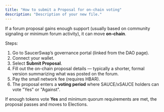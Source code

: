 ```yaml
---
title: "How to submit a Proposal for on-chain voting"
description: "Description of your new file."
---
```


If a forum proposal gains enough support (usually based on community signaling or minimum forum activity), it can move **on-chain**.

Steps:

1. Go to SaucerSwap’s governance portal (linked from the DAO page).
2. Connect your wallet.
3. Select **Submit Proposal**.
4. Fill out the on-chain proposal details — typically a shorter, formal version summarizing what was posted on the forum.
5. Pay the small network fee (requires HBAR).
6. The proposal enters a **voting period** where SAUCE/xSAUCE holders can vote "Yes" or "Against".

If enough tokens vote **Yes** and minimum quorum requirements are met, the proposal passes and moves to Elections.